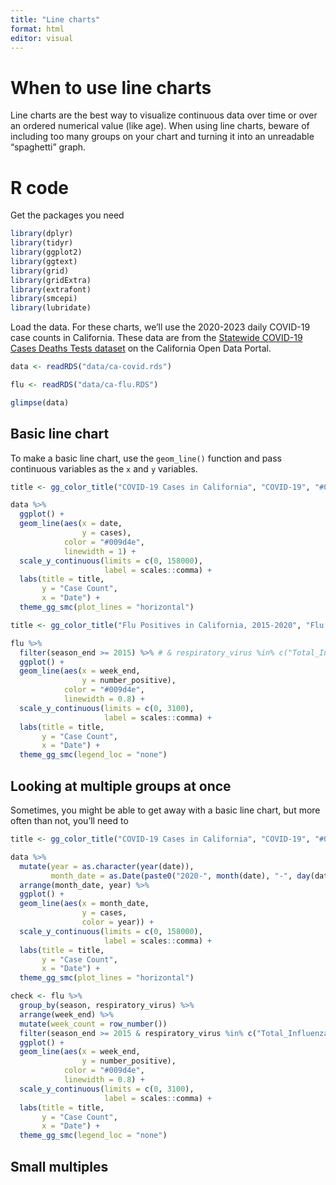 ```yaml
---
title: "Line charts"
format: html
editor: visual
---
```


# When to use line charts

Line charts are the best way to visualize continuous data over time or over an ordered numerical value (like age). When using line charts, beware of including too many groups on your chart and turning it into an unreadable "spaghetti" graph. 

# R code

Get the packages you need

```r
library(dplyr)
library(tidyr)
library(ggplot2)
library(ggtext)
library(grid)
library(gridExtra)
library(extrafont)
library(smcepi)
library(lubridate)
```

Load the data. For these charts, we'll use the 2020-2023 daily COVID-19 case counts in California. These data are from the [Statewide COVID-19 Cases Deaths Tests dataset](https://data.chhs.ca.gov/dataset/f333528b-4d38-4814-bebb-12db1f10f535/resource/046cdd2b-31e5-4d34-9ed3-b48cdbc4be7a/download/covid19cases_test.csv) on the California Open Data Portal. 

```r
data <- readRDS("data/ca-covid.rds")

flu <- readRDS("data/ca-flu.RDS")

glimpse(data)
```
## Basic line chart

To make a basic line chart, use the `geom_line()` function and pass continuous variables as the `x` and `y` variables. 

```r
title <- gg_color_title("COVID-19 Cases in California", "COVID-19", "#009d4e")

data %>%
  ggplot() + 
  geom_line(aes(x = date, 
                y = cases),
            color = "#009d4e",
            linewidth = 1) + 
  scale_y_continuous(limits = c(0, 158000),
                     label = scales::comma) + 
  labs(title = title,
       y = "Case Count",
       x = "Date") +
  theme_gg_smc(plot_lines = "horizontal")

title <- gg_color_title("Flu Positives in California, 2015-2020", "Flu Positives", "#009d4e")

flu %>%
  filter(season_end >= 2015) %>% # & respiratory_virus %in% c("Total_Influenza")) %>%
  ggplot() + 
  geom_line(aes(x = week_end,
                y = number_positive),
            color = "#009d4e",
            linewidth = 0.8) + 
  scale_y_continuous(limits = c(0, 3100),
                     label = scales::comma) + 
  labs(title = title,
       y = "Case Count",
       x = "Date") +
  theme_gg_smc(legend_loc = "none")
```

## Looking at multiple groups at once

Sometimes, you might be able to get away with a basic line chart, but more often than not, you'll need to 

```r
title <- gg_color_title("COVID-19 Cases in California", "COVID-19", "#009d4e")

data %>%
  mutate(year = as.character(year(date)),
         month_date = as.Date(paste0("2020-", month(date), "-", day(date)))) %>%
  arrange(month_date, year) %>%
  ggplot() + 
  geom_line(aes(x = month_date, 
                y = cases,
                color = year)) + 
  scale_y_continuous(limits = c(0, 158000),
                     label = scales::comma) + 
  labs(title = title,
       y = "Case Count",
       x = "Date") +
  theme_gg_smc(plot_lines = "horizontal")

check <- flu %>%
  group_by(season, respiratory_virus) %>%
  arrange(week_end) %>%
  mutate(week_count = row_number())
  filter(season_end >= 2015 & respiratory_virus %in% c("Total_Influenza")) %>%
  ggplot() + 
  geom_line(aes(x = week_end,
                y = number_positive),
            color = "#009d4e",
            linewidth = 0.8) + 
  scale_y_continuous(limits = c(0, 3100),
                     label = scales::comma) + 
  labs(title = title,
       y = "Case Count",
       x = "Date") +
  theme_gg_smc(legend_loc = "none")

```

## Small multiples

